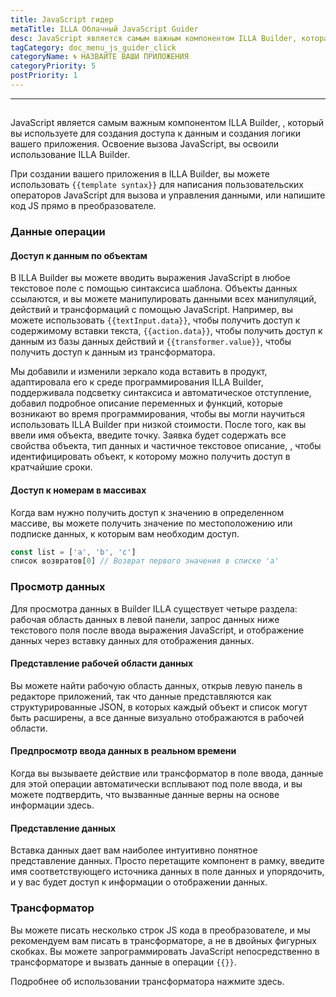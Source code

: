 ```yaml
---
title: JavaScript гидер
metaTitle: ILLA Облачный JavaScript Guider
desc: JavaScript является самым важным компонентом ILLA Builder, которая является инструментом, используемым для создания доступа к данным и создания логики вашего приложения
tagCategory: doc_menu_js_guider_click
categoryName: 🌀 НАЗВАЙТЕ ВАШИ ПРИЛОЖЕНИЯ
categoryPriority: 5
postPriority: 1
---
```


* * *

## <h2 hidden>JavaScript гидер</h2>

JavaScript является самым важным компонентом ILLA Builder, , который вы используете для создания доступа к данным и создания логики вашего приложения. Освоение вызова JavaScript, вы освоили использование ILLA Builder.

При создании вашего приложения в ILLA Builder, вы можете использовать `{{template syntax}}` для написания пользовательских операторов JavaScript для вызова и управления данными, или напишите код JS прямо в преобразователе.

### Данные операции

#### Доступ к данным по объектам

В ILLA Builder вы можете вводить выражения JavaScript в любое текстовое поле с помощью синтаксиса шаблона. Объекты данных ссылаются, и вы можете манипулировать данными всех манипуляций, действий и трансформаций с помощью JavaScript. Например, вы можете использовать `{{textInput.data}}`, чтобы получить доступ к содержимому вставки текста, `{{action.data}}`, чтобы получить доступ к данным из базы данных действий и `{{transformer.value}}`, чтобы получить доступ к данным из трансформатора.

Мы добавили и изменили зеркало кода вставить в продукт, адаптировала его к среде программирования ILLA Builder, поддерживала подсветку синтаксиса и автоматическое отступление, добавил подробное описание переменных и функций, которые возникают во время программирования, чтобы вы могли научиться использовать ILLA Builder при низкой стоимости. После того, как вы ввели имя объекта, введите точку. Заявка будет содержать все свойства объекта, тип данных и частичное текстовое описание, , чтобы идентифицировать объект, к которому можно получить доступ в кратчайшие сроки.

#### Доступ к номерам в массивах

Когда вам нужно получить доступ к значению в определенном массиве, вы можете получить значение по местоположению или подписке данных, к которым вам необходим доступ.

```javascript
const list = ['a', 'b', 'c']
список возвратов[0] // Возврат первого значения в списке 'a'
```

### Просмотр данных

Для просмотра данных в Builder ILLA существует четыре раздела: рабочая область данных в левой панели, запрос данных ниже текстового поля после ввода выражения JavaScript, и отображение данных через вставку данных для отображения данных.

#### Представление рабочей области данных

Вы можете найти рабочую область данных, открыв левую панель в редакторе приложений, так что данные представляются как структурированные JSON, в которых каждый объект и список могут быть расширены, а все данные визуально отображаются в рабочей области.

[//]: # "[图片]"

#### Предпросмотр ввода данных в реальном времени

Когда вы вызываете действие или трансформатор в поле ввода, данные для этой операции автоматически всплывают под поле ввода, и вы можете подтвердить, что вызванные данные верны на основе информации здесь.

[//]: # "[图片]"

#### Представление данных

Вставка данных дает вам наиболее интуитивно понятное представление данных. Просто перетащите компонент в рамку, введите имя соответствующего источника данных в поле данных и упорядочить, и у вас будет доступ к информации о отображении данных.

[//]: # "[图片]"

### Трансформатор

Вы можете писать несколько строк JS кода в преобразователе, и мы рекомендуем вам писать в трансформаторе, а не в двойных фигурных скобках. Вы можете запрограммировать JavaScript непосредственно в трансформаторе и вызвать данные в операции `{{}}`.

Подробнее об использовании трансформатора нажмите здесь.
